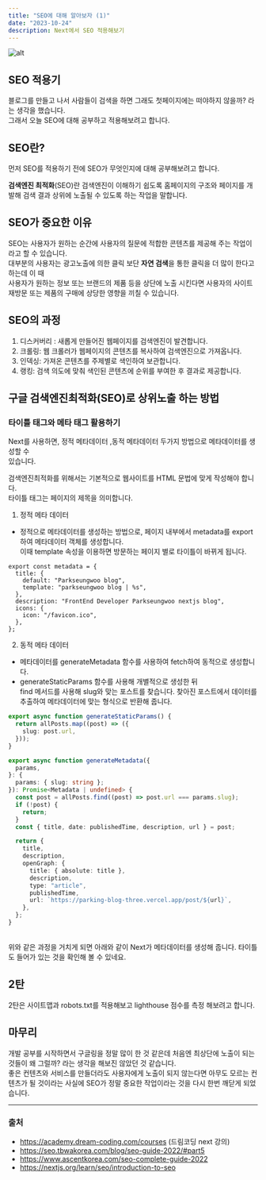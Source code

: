 ```yaml
---
title: "SEO에 대해 알아보자 (1)"
date: "2023-10-24"
description: Next에서 SEO 적용해보기
---
```


![alt](https://www.oberlo.com/media/1603954182-seo-article-header.png?fit=max&fm=webp&w=1824)

## SEO 적용기

블로그를 만들고 나서 사람들이 검색을 하면 그래도 첫페이지에는 떠야하지 않을까? 라는 생각을 했습니다.<br/>
그래서 오늘 SEO에 대해 공부하고 적용해보려고 합니다.

## SEO란?

먼저 SEO를 적용하기 전에 SEO가 무엇인지에 대해 공부해보려고 합니다.

**검색엔진 최적화**(SEO)란 검색엔진이 이해하기 쉽도록 홈페이지의 구조와 페이지를 개발해 검색 결과 상위에 노출될 수 있도록 하는 작업을 말합니다.

## SEO가 중요한 이유

SEO는 사용자가 원하는 순간에 사용자의 질문에 적합한 콘텐츠를 제공해 주는 작업이라고 할 수 있습니다.<br/>
대부분의 사용자는 광고노출에 의한 클릭 보단 **자연 검색**을 통한 클릭을 더 많이 한다고 하는데 이 때<br/> 사용자가 원하는 정보 또는 브랜드의 제품 등을 상단에 노출 시킨다면 사용자의 사이트 재방문 또는 제품의 구매에 상당한 영향을 끼칠 수 있습니다.

## SEO의 과정

1. 디스커버리 : 새롭게 만들어진 웹페이지를 검색엔진이 발견합니다.
2. 크롤링: 웹 크롤러가 웹페이지의 콘텐츠를 복사하여 검색엔진으로 가져옵니다.
3. 인덱싱: 가져온 콘텐츠를 주제별로 색인하여 보관합니다.
4. 랭킹: 검색 의도에 맞춰 색인된 콘텐츠에 순위를 부여한 후 결과로 제공합니다.

## 구글 검색엔진최적화(SEO)로 상위노출 하는 방법

### 타이틀 태그와 메타 태그 활용하기

Next를 사용하면,
정적 메타데이터 ,동적 메타데이터 두가지 방법으로 메타데이터를 생성할 수<br/> 있습니다.

검색엔진최적화를 위해서는 기본적으로 웹사이트를 HTML 문법에 맞게 작성해야 합니다.<br/> 타이틀 태그는 페이지의 제목을 의미합니다.

1. 정적 메타 데이터

- 정적으로 메타데이터를 생성하는 방법으로, 페이지 내부에서 metadata를 export 하여 메타데이터 객체를 생성합니다. <br/>이때 template 속성을 이용하면 방문하는 페이지 별로 타이틀이 바뀌게 됩니다.

```tsx title="layout.tsx"
export const metadata = {
  title: {
    default: "Parkseungwoo blog",
    template: "parkseungwoo blog | %s",
  },
  description: "FrontEnd Developer Parkseungwoo nextjs blog",
  icons: {
    icon: "/favicon.ico",
  },
};
```

2. 동적 메타 데이터

- 메타데이터를 generateMetadata 함수를 사용하여 fetch하여 동적으로 생성합니다.
- generateStaticParams 함수를 사용해 개별적으로 생성한 뒤 <br/>find 메서드를 사용해 slug와 맞는 포스트를 찾습니다. 찾아진 포스트에서 데이터를 추출하여 메타데이터에 맞는 형식으로 반환해 줍니다.

```ts title="[slug]/page.tsx"
export async function generateStaticParams() {
  return allPosts.map((post) => ({
    slug: post.url,
  }));
}

export async function generateMetadata({
  params,
}: {
  params: { slug: string };
}): Promise<Metadata | undefined> {
  const post = allPosts.find((post) => post.url === params.slug);
  if (!post) {
    return;
  }
  const { title, date: publishedTime, description, url } = post;

  return {
    title,
    description,
    openGraph: {
      title: { absolute: title },
      description,
      type: "article",
      publishedTime,
      url: `https://parking-blog-three.vercel.app/post/${url}`,
    },
  };
}
```

<br />
위와 같은 과정을 거치게 되면 아래와 같이 Next가 메타데이터를 생성해 줍니다. 타이틀도
들어가 있는 것을 확인해 볼 수 있네요.

## 2탄

2탄은 사이트맵과 robots.txt를 적용해보고 lighthouse 점수를 측정 해보려고 합니다.

## 마무리

개발 공부를 시작하면서 구글링을 정말 많이 한 것 같은데 처음엔 최상단에 노출이 되는 것들이 왜 그럴까? 라는 생각을 해보진 않았던 것 같습니다.<br/>
좋은 컨텐츠와 서비스를 만들더라도 사용자에게 노출이 되지 않는다면 아무도 모르는 컨텐츠가 될 것이라는 사실에 SEO가 정말 중요한 작업이라는 것을 다시 한번 깨닫게 되었습니다.

<hr />

### 출처

- https://academy.dream-coding.com/courses (드림코딩 next 강의)
- https://seo.tbwakorea.com/blog/seo-guide-2022/#part5
- https://www.ascentkorea.com/seo-complete-guide-2022
- https://nextjs.org/learn/seo/introduction-to-seo

